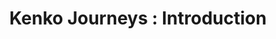 ---
title: "Kenko Journeys : Introduction"
description: "Orchestrate your customer messaging with Journeys and drive action at the optimal moment, in a cohesive way."
---